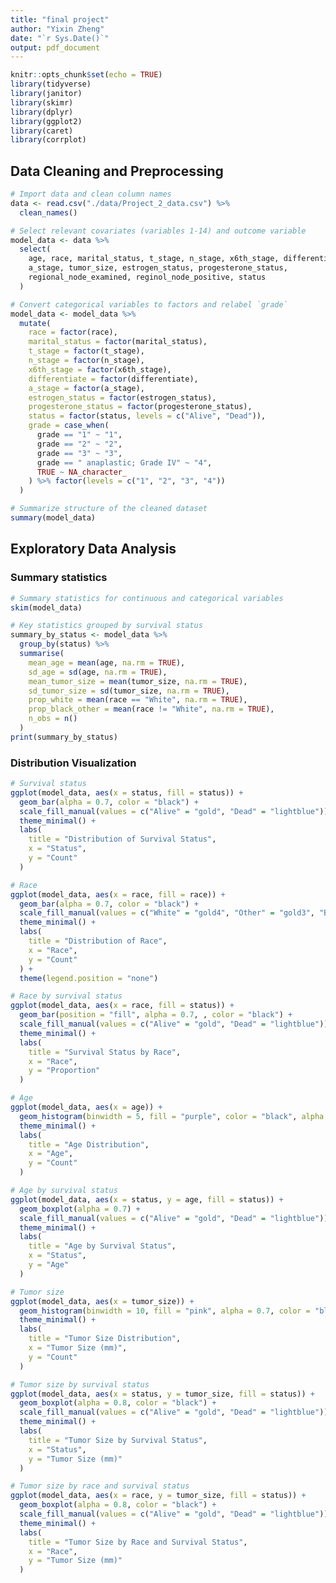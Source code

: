 ```yaml
---
title: "final project"
author: "Yixin Zheng"
date: "`r Sys.Date()`"
output: pdf_document
---
```


```r
knitr::opts_chunk$set(echo = TRUE)
library(tidyverse)
library(janitor)
library(skimr)
library(dplyr)
library(ggplot2)
library(caret)
library(corrplot)
```

## Data Cleaning and Preprocessing
```r
# Import data and clean column names
data <- read.csv("./data/Project_2_data.csv") %>% 
  clean_names()

# Select relevant covariates (variables 1-14) and outcome variable
model_data <- data %>%
  select(
    age, race, marital_status, t_stage, n_stage, x6th_stage, differentiate, grade,
    a_stage, tumor_size, estrogen_status, progesterone_status,
    regional_node_examined, reginol_node_positive, status
  )

# Convert categorical variables to factors and relabel `grade`
model_data <- model_data %>%
  mutate(
    race = factor(race),
    marital_status = factor(marital_status),
    t_stage = factor(t_stage),
    n_stage = factor(n_stage),
    x6th_stage = factor(x6th_stage),
    differentiate = factor(differentiate),
    a_stage = factor(a_stage),
    estrogen_status = factor(estrogen_status),
    progesterone_status = factor(progesterone_status),
    status = factor(status, levels = c("Alive", "Dead")),
    grade = case_when(
      grade == "1" ~ "1",
      grade == "2" ~ "2",
      grade == "3" ~ "3",
      grade == " anaplastic; Grade IV" ~ "4",
      TRUE ~ NA_character_
    ) %>% factor(levels = c("1", "2", "3", "4"))
  )

# Summarize structure of the cleaned dataset
summary(model_data)
```
## Exploratory Data Analysis
### Summary statistics
```r
# Summary statistics for continuous and categorical variables
skim(model_data)

# Key statistics grouped by survival status
summary_by_status <- model_data %>%
  group_by(status) %>%
  summarise(
    mean_age = mean(age, na.rm = TRUE),
    sd_age = sd(age, na.rm = TRUE),
    mean_tumor_size = mean(tumor_size, na.rm = TRUE),
    sd_tumor_size = sd(tumor_size, na.rm = TRUE),
    prop_white = mean(race == "White", na.rm = TRUE),
    prop_black_other = mean(race != "White", na.rm = TRUE),
    n_obs = n()
  )
print(summary_by_status)
```

### Distribution Visualization
```r
# Survival status
ggplot(model_data, aes(x = status, fill = status)) +
  geom_bar(alpha = 0.7, color = "black") +
  scale_fill_manual(values = c("Alive" = "gold", "Dead" = "lightblue")) +
  theme_minimal() +
  labs(
    title = "Distribution of Survival Status",
    x = "Status",
    y = "Count"
  )
```

```r
# Race
ggplot(model_data, aes(x = race, fill = race)) +
  geom_bar(alpha = 0.7, color = "black") +
  scale_fill_manual(values = c("White" = "gold4", "Other" = "gold3", "Black" = "gold2")) +
  theme_minimal() +
  labs(
    title = "Distribution of Race",
    x = "Race",
    y = "Count"
  ) +
  theme(legend.position = "none") 

# Race by survival status
ggplot(model_data, aes(x = race, fill = status)) +
  geom_bar(position = "fill", alpha = 0.7, , color = "black") +
  scale_fill_manual(values = c("Alive" = "gold", "Dead" = "lightblue")) +
  theme_minimal() +
  labs(
    title = "Survival Status by Race",
    x = "Race",
    y = "Proportion"
  )
```

```r
# Age
ggplot(model_data, aes(x = age)) +
  geom_histogram(binwidth = 5, fill = "purple", color = "black", alpha = 0.7) +
  theme_minimal() +
  labs(
    title = "Age Distribution",
    x = "Age",
    y = "Count"
  )

# Age by survival status
ggplot(model_data, aes(x = status, y = age, fill = status)) +
  geom_boxplot(alpha = 0.7) +
  scale_fill_manual(values = c("Alive" = "gold", "Dead" = "lightblue")) +
  theme_minimal() +
  labs(
    title = "Age by Survival Status",
    x = "Status",
    y = "Age"
  )
```

```r
# Tumor size
ggplot(model_data, aes(x = tumor_size)) +
  geom_histogram(binwidth = 10, fill = "pink", alpha = 0.7, color = "black") +
  theme_minimal() +
  labs(
    title = "Tumor Size Distribution",
    x = "Tumor Size (mm)",
    y = "Count"
  )

# Tumor size by survival status
ggplot(model_data, aes(x = status, y = tumor_size, fill = status)) +
  geom_boxplot(alpha = 0.8, color = "black") +
  scale_fill_manual(values = c("Alive" = "gold", "Dead" = "lightblue")) +
  theme_minimal() +
  labs(
    title = "Tumor Size by Survival Status",
    x = "Status",
    y = "Tumor Size (mm)"
  )

# Tumor size by race and survival status
ggplot(model_data, aes(x = race, y = tumor_size, fill = status)) +
  geom_boxplot(alpha = 0.8, color = "black") +
  scale_fill_manual(values = c("Alive" = "gold", "Dead" = "lightblue")) +
  theme_minimal() +
  labs(
    title = "Tumor Size by Race and Survival Status",
    x = "Race",
    y = "Tumor Size (mm)"
  )
```
